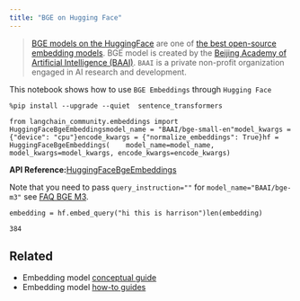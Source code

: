 ```yaml
---
title: "BGE on Hugging Face"
---
```


> [BGE models on the HuggingFace](https://huggingface.co/BAAI/bge-large-en-v1.5) are one of [the best open-source embedding models](https://huggingface.co/spaces/mteb/leaderboard). BGE model is created by the [Beijing Academy of Artificial Intelligence (BAAI)](https://en.wikipedia.org/wiki/Beijing_Academy_of_Artificial_Intelligence). `BAAI` is a private non-profit organization engaged in AI research and development.

This notebook shows how to use `BGE Embeddings` through `Hugging Face`

```
%pip install --upgrade --quiet  sentence_transformers
```

```
from langchain_community.embeddings import HuggingFaceBgeEmbeddingsmodel_name = "BAAI/bge-small-en"model_kwargs = {"device": "cpu"}encode_kwargs = {"normalize_embeddings": True}hf = HuggingFaceBgeEmbeddings(    model_name=model_name, model_kwargs=model_kwargs, encode_kwargs=encode_kwargs)
```

**API Reference:**[HuggingFaceBgeEmbeddings](https://python.langchain.com/api_reference/community/embeddings/langchain_community.embeddings.huggingface.HuggingFaceBgeEmbeddings.html)

Note that you need to pass `query_instruction=""` for `model_name="BAAI/bge-m3"` see [FAQ BGE M3](https://huggingface.co/BAAI/bge-m3#faq).

```
embedding = hf.embed_query("hi this is harrison")len(embedding)
```

```
384
```

## Related

* Embedding model [conceptual guide](/oss/concepts/embedding_models)
* Embedding model [how-to guides](/oss/how_to/#embedding-models)
